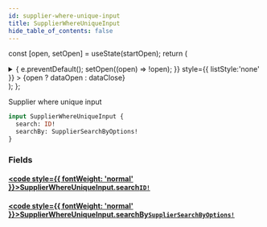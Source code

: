 ```yaml
---
id: supplier-where-unique-input
title: SupplierWhereUniqueInput
hide_table_of_contents: false
---
```






const [open, setOpen] = useState(startOpen);
return (
<details {...(open ? { open: true } : {})} className="details" style={{ border:'none', boxShadow:'none', background:'var(--ifm-background-color)' }}>
<summary
onClick={(e) => {
e.preventDefault();
setOpen((open) => !open);
}}
style={{ listStyle:'none' }} >
{open ? dataOpen : dataClose}
</summary>
{open && children}
</details>
);
};

Supplier where unique input

```graphql
input SupplierWhereUniqueInput {
  search: ID!
  searchBy: SupplierSearchByOptions!
}
```

### Fields

#### [<code style={{ fontWeight: 'normal' }}>SupplierWhereUniqueInput.<b>search</b></code>](#)<Bullet />[`ID!`](/api/scalars/id) <Badge class="badge badge--secondary" text="non-null"/> <Badge class="badge badge--secondary" text="scalar"/>

>

#### [<code style={{ fontWeight: 'normal' }}>SupplierWhereUniqueInput.<b>searchBy</b></code>](#)<Bullet />[`SupplierSearchByOptions!`](/api/enums/supplier-search-by-options) <Badge class="badge badge--secondary" text="non-null"/> <Badge class="badge badge--secondary" text="enum"/>

>
